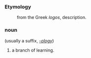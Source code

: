 ===Etymology===
:from the Greek ''logos'', description.
===noun===
(usually a suffix, ''[[-ology]]'')
#a branch of learning.